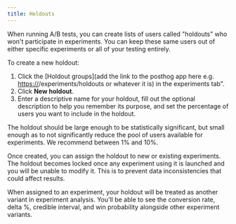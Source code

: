 ```yaml
---
title: Holdouts
---
```


When running A/B tests, you can create lists of users called "holdouts" who won't participate in experiments. You can keep these same users out of either specific experiments or all of your testing entirely.

To create a new holdout:

1. Click the [Holdout groups](add the link to the posthog app here e.g. [https://](https://us.posthog.com)/experiments/holdouts or whatever it is) in the experiments tab".
2. Click **New holdout**. 
3. Enter a descriptive name for your holdout, fill out the optional description to help you remember its purpose, and set the percentage of users you want to include in the holdout. 

The holdout should be large enough to be statistically significant, but small enough as to not significantly reduce the pool of users available for experiments. We recommend between 1% and 10%.

Once created, you can assign the holdout to new or existing experiments. The holdout becomes locked once any experiment using it is launched and you will be unable to modify it. This is to prevent data inconsistencies that could affect results.

When assigned to an experiment, your holdout will be treated as another variant in experiment analysis. You'll be able to see the conversion rate, delta %, credible interval, and win probability alongside other experiment variants.